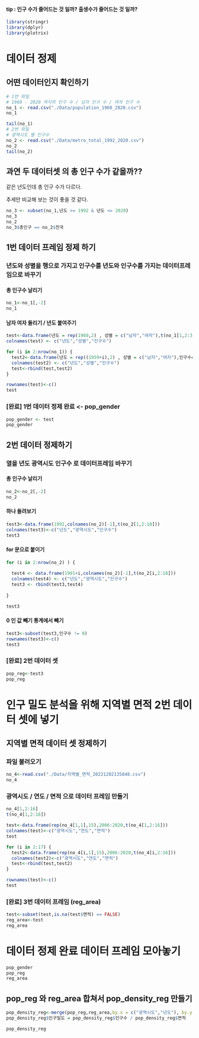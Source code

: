#### tip : 인구 수가 줄어드는 것 일까? 출생수가 줄어드는 것 일까?

```r
library(stringr)
library(dplyr)
library(plotrix)
```

# 데이터 정제

## 어떤 데이터인지 확인하기

```r
# 1번 파일
# 1960 - 2020 까지의 인구 수 / 남자 인구 수 / 여자 인구 수
no_1 <- read.csv("./Data/population_1960_2020.csv")
no_1

tail(no_1)
# 2번 파일
# 광역시도 별 인구수
no_2 <- read.csv("./Data/metro_total_1992_2020.csv")
no_2
tail(no_2)
```

## 과연 두 데이터셋 의 총 인구 수가 같을까??

같은 년도인데 총 인구 수가 다르다.

추세만 비교해 보는 것이 좋을 것 같다.

```r
no_3 <- subset(no_1,년도 >= 1992 & 년도 <= 2020)
no_3
no_2
no_3$총인구 == no_2$전국
```

## 1번 데이터 프레임 정제 하기

### 년도와 성별을 행으로 가지고 인구수를 년도와 인구수를 가지는 데이터프레임으로 바꾸기

#### 총 인구수 날리기

```r
no_1<-no_1[,-2]
no_1

```

#### 남자 여자 돌리기 / 년도 붙여주기

```r

test<-data.frame(년도 = rep(1960,2) , 성별 = c("남자","여자"),t(no_1[1,2:3]))
colnames(test) <- c("년도","성별","인구수")

for (i in 2:nrow(no_1)) {
  test2<-data.frame(년도 = rep((1959+i),2) , 성별 = c("남자","여자"),인구수=t(no_1[i,2:3]))
  colnames(test2) <- c("년도","성별","인구수")
  test<-rbind(test,test2)
}

rownames(test)<-c()
test
```

### [완료] 1번 데이터 정제 완료 \<- pop_gender

```r
pop_gender <- test
pop_gender
```

## 2번 데이터 정제하기

### 열을 년도 광역시도 인구수 로 데이터프레임 바꾸기

#### 총 인구수 날리기

```r
no_2<-no_2[,-2]
no_2
```

#### 하나 돌려보기

```r
test3<-data.frame(1992,colnames(no_2)[-1],t(no_2[1,2:18]))
colnames(test3)<-c("년도","광역시도","인구수")
test3
```

#### for 문으로 붙이기

```r
for (i in 2:nrow(no_2) ) {
  
  test4 <- data.frame(1991+i,colnames(no_2)[-1],t(no_2[i,2:18]))
  colnames(test4) <- c("년도","광역시도","인구수")
  test3 <- rbind(test3,test4)
  
}

test3
```

#### 0 인 값 빼기 통계에서 빼기

```r
test3<-subset(test3,인구수 != 0)
rownames(test3)<-c()
test3
```

### [완료] 2번 데이터 셋

```r
pop_reg<-test3
pop_reg
```

# 인구 밀도 분석을 위해 지역별 면적 2번 데이터 셋에 넣기

## 지역별 면적 데이터 셋 정제하기

### 파일 불러오기

```r
no_4<-read.csv("./Data/지역별_면적_20221202135848.csv")
no_4

```

### 광역시도 / 연도 / 면적 으로 데이터 프레임 만들기

```r
no_4[1,2:16]
t(no_4[1,2:16])

test<-data.frame(rep(no_4[1,1],15),2006:2020,t(no_4[1,2:16]))
colnames(test)<-c("광역시도","연도","면적")
test
```

```r
for (i in 2:17) {
  test2<-data.frame(rep(no_4[i,1],15),2006:2020,t(no_4[i,2:16]))
  colnames(test2)<-c("광역시도","연도","면적")
  test<-rbind(test,test2)
}

rownames(test)<-c()
test
```

### [완료] 3번 데이터 프레임 (reg_area)

```r
test<-subset(test,is.na(test$면적) == FALSE)
reg_area<-test
reg_area
```

# 데이터 정제 완료 데이터 프레임 모아놓기

```r
pop_gender
pop_reg
reg_area
```

## pop_reg 와 reg_area 합쳐서 pop_density_reg 만들기

```r
pop_density_reg<-merge(pop_reg,reg_area,by.x = c("광역시도","년도"), by.y = c("광역시도","연도"))
pop_density_reg$인구밀도 = pop_density_reg$인구수 / pop_density_reg$면적
```

```r
pop_density_reg
```
